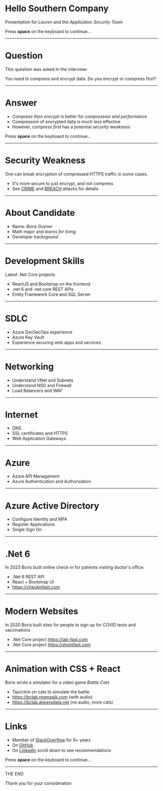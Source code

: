 # Hello Southern Company
Presentation for *Lauren* and the *Application Security Team*

Press **space** on the keyboard to continue...

--- 
# Question
This question was asked in the interview: 

You need to compress and encrypt data. Do you encrypt or compress first?

--- 
# Answer

<Steps>

- *Compress then encrypt* is better for *compression and performance*
- Compression of encrypted data is much less effective
- However, *compress first* has a potential *security weakness*

</Steps>

Press **space** on the keyboard to continue...

--- 
# Security Weakness
One can break encryption of compressed HTTPS traffic in some cases.

- It's more secure to just encrypt, and not compress
- See [CRIME](https://en.wikipedia.org/wiki/CRIME) and [BREACH](https://github.com/nealharris/BREACH) attacks for details

--- 
# About Candidate
- Name: *Boris Guzner*
- Math major and *learns for living*
- Developer backrgound

--- 
# Development Skills
Latest .Net Core projects

- ReactJS and Bootstrap on the frontend
- .net 6 and .net core REST APIs
- Entity Framework Core and SQL Server 

--- 
# SDLC
- Azure DevSecOps experience 
- Azure Key Vault
- Experience securing web apps and services

--- 
# Networking
- Understand VNet and Subnets
- Understand NSG and Firewall
- Load Balancers and WAF

--- 
# Internet
- DNS
- SSL certificates and HTTPS
- Web Application Gateways 

--- 
# Azure 
- Azure API Management
- Azure Authentication and Authorization 

--- 
# Azure Active Directory
- Configure Identity and MFA 
- Register Applications
- Single Sign On

--- 
# .Net 6

In 2023 Boris built online check-in for patients visiting doctor's office

- .Net 6 REST API
- React + Bootstrap UI
- https://checkinfast.com

--- 
# Modern Websites

In 2020 Boris built sites for people to sign up for COVID tests and vaccinations

- .Net Core project https://lab-fast.com
- .Net Core project https://shotsfast.com

--- 
# Animation with CSS + React 
Boris wrote a simulator for a video game *Battle Cats*

- Tap/click on cats to simulate the battle 
- https://bclab.regmagik.com (with audio)
- https://bclab.alwaysdata.net (no audio, more cats)

--- 
# Links

<Steps>

- Member of [StackOverflow](https://stackoverflow.com/users/3220060/regmagik) for 9+ years
- On [GitHub](https://github.com/regmagik)
- On [LinkedIn](https://www.linkedin.com/in/borisguzner/) scroll down to see recommendations

</Steps>

Press **space** on the keyboard to continue...

--- 
THE END

Thank you for your consideration
